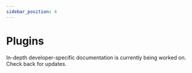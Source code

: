 ```yaml
---
sidebar_position: 4
---
```


# Plugins

In-depth developer-specific documentation is currently being worked on. Check back for updates.
